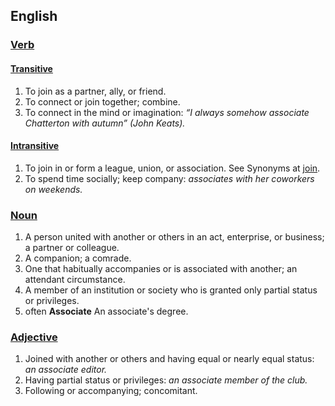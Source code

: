 == English ==
=== [[Verb]] ===
==== [[Transitive]] ====

# To join as a partner, ally, or friend. 
# To connect or join together; combine. 
# To connect in the mind or imagination: ''“I always somehow associate Chatterton with autumn” (John Keats). ''

==== [[Intransitive]] ====

# To join in or form a league, union, or association. See Synonyms at [[join]]. 
# To spend time socially; keep company: ''associates with her coworkers on weekends.''

=== [[Noun]] ===

# A person united with another or others in an act, enterprise, or business; a partner or colleague. 
# A companion; a comrade. 
# One that habitually accompanies or is associated with another; an attendant circumstance. 
# A member of an institution or society who is granted only partial status or privileges. 
# often '''Associate''' An associate's degree.

=== [[Adjective]] ===

# Joined with another or others and having equal or nearly equal status: ''an associate editor.'' 
# Having partial status or privileges: ''an associate member of the club. ''
# Following or accompanying; concomitant.